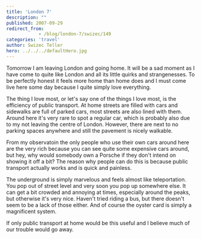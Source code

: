 ```yaml
---
title: 'London 7'
description: ""
published: 2007-09-29
redirect_from: 
            - /blog/london-7/swizec/149
categories: 'travel'
author: Swizec Teller
hero: ../../../defaultHero.jpg
---
```

Tomorrow I am leaving London and going home. It will be a sad moment as I have come to quite like London and all its little quirks and strangenesses. To be perfectly honest it feels more home than home does and I must come live here some day because I quite simply love everything.

The thing I love most, or let's say one of the things I love most, is the efficiency of public transport. At home streets are filled with cars and sidewalks are full of parked cars, most streets are also lined with them. Around here it's very rare to spot a regular car, which is probably also due to my not leaving the centre of London. However, there are next to no parking spaces anywhere and still the pavement is nicely walkable.

From my observatoin the only people who use their own cars around here are the very rich because you can see quite some expensive cars around, but hey, why would somebody own a Porsche if they don't intend on showing it off a bit? The reason why people can do this is because public transport actually works and is quick and painless.

The underground is simply marvelous and feels almost like teleportation. You pop out of street level and very soon you pop up somewhere else. It can get a bit crowded and annoying at times, especially around the peaks, but otherwise it's very nice. Haven't tried riding a bus, but there doesn't seem to be a lack of those either. And of course the oyster card is simply a magnificent system.

If only public transport at home would be this useful and I believe much of our trouble would go away.